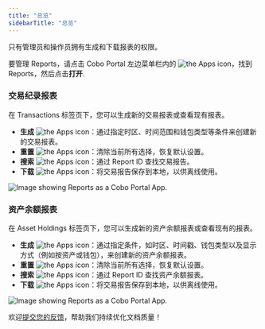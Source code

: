 ```yaml
---
title: "总览"
sidebarTitle: "总览"
---
```


只有管理员和操作员拥有生成和下载报表的权限。

要管理 Reports，请点击 Cobo Portal 左边菜单栏内的 <img src="/en/images/portal-apps/reports/apps.svg" className="icon" alt="the Apps icon"/>，找到 Reports，然后点击**打开**.

### 交易纪录报表

在 Transactions 标签页下，您可以生成新的交易报表或查看现有报表。

- **生成** <img src="/cn/images/portal-apps/reports/generate.svg" className="icon" alt="the Apps icon"/>：通过指定时区、时间范围和钱包类型等条件来创建新的交易报表。
- **重置** <img src="/cn/images/portal-apps/reports/reset.svg" className="icon" alt="the Apps icon"/>：清除当前所有选择，恢复默认设置。
- **搜索** <img src="/cn/images/portal-apps/reports/search.svg" className="icon" alt="the Apps icon"/>：通过 Report ID 查找交易报告。
- **下载** <img src="/cn/images/portal-apps/reports/download.svg" className="icon" alt="the Apps icon"/>：将交易报告保存到本地，以供离线使用。

<img src="/cn/images/portal-apps/reports/1.png" className="full_screen" alt="Image showing Reports as a Cobo Portal App."/>

### 资产余额报表

在 Asset Holdings 标签页下，您可以生成新的资产余额报表或查看现有的报表。

- **生成** <img src="/cn/images/portal-apps/reports/generate.svg" className="icon" alt="the Apps icon"/>：通过指定条件，如时区、时间戳、钱包类型以及显示方式（例如按资产或钱包），来创建新的资产余额报表。
- **重置** <img src="/cn/images/portal-apps/reports/reset.svg" className="icon" alt="the Apps icon"/>：清除当前所有选择，恢复默认设置。
- **搜索** <img src="/cn/images/portal-apps/reports/search.svg" className="icon" alt="the Apps icon"/>：通过 Report ID 查找资产余额报表。
- **下载** <img src="/cn/images/portal-apps/reports/download.svg" className="icon" alt="the Apps icon"/>：将交易报告保存到本地，以供离线使用。

<img src="/cn/images/portal-apps/reports/2.png" className="full_screen" alt="Image showing Reports as a Cobo Portal App."/>

<Tip>欢迎[提交您的反馈](https://forms.zohopublic.com/cobo/form/DocumentFeedbackForm/formperma/QvLOhxJv1_JMsJ-1dleZ8Itb_7rzN-LtgvsDdxosoVI?referrername=manuals)，帮助我们持续优化文档质量！</Tip>